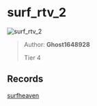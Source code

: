 
# surf_rtv_2

![surf_rtv_2](https://raw.githubusercontent.com/Sayt123/SurfMapPics/Maps-and-bonuses/csgo/surf_rtv_2.jpg)

> Author: **Ghost1648928**
>
> Tier 4

## Records

[surfheaven](https://surfheaven.eu/map/surf_rtv_2)
